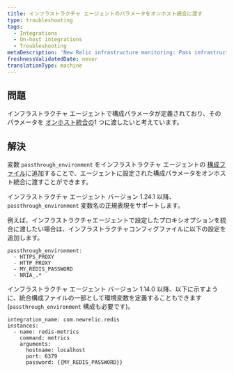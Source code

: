 ```yaml
---
title: インフラストラクチャ エージェントのパラメータをオンホスト統合に渡す
type: troubleshooting
tags:
  - Integrations
  - On-host integrations
  - Troubleshooting
metaDescription: 'New Relic infrastructure monitoring: Pass infrastructure agent parameters to on-host Integrations.'
freshnessValidatedDate: never
translationType: machine
---
```


## 問題

インフラストラクチャ エージェントで構成パラメータが定義されており、そのパラメータを [オンホスト統合の](/docs/infrastructure/host-integrations/installation/install-infrastructure-host-integrations)1 つに渡したいと考えています。

## 解決

変数 `passthrough_environment` をインフラストラクチャ エージェントの [構成ファイル](/docs/infrastructure/install-infrastructure-agent/configuration/infrastructure-agent-configuration-settings/#passthrough_-environment)に追加することで、エージェントに設定された構成パラメータをオンホスト統合に渡すことができます。

インフラストラクチャ エージェント バージョン 1.24.1 以降、 `passthrough_environment` 変数名の正規表現をサポートします。

例えば、インフラストラクチャエージェントで設定したプロキシオプションを統合に渡したい場合は、インフラストラクチャコンフィグファイルに以下の設定を追加します。

```
passthrough_environment:
  - HTTPS_PROXY
  - HTTP_PROXY
  - MY_REDIS_PASSWORD
  - NRIA_.*
```

インフラストラクチャ エージェント バージョン 1.14.0 以降、以下に示すように、統合構成ファイルの一部として環境変数を定義することもできます (`passthrough_environment` 構成も必要です)。

```
integration_name: com.newrelic.redis
instances:
  - name: redis-metrics
    command: metrics
    arguments:
      hostname: localhost
      port: 6379
      password: {{MY_REDIS_PASSWORD}}
```